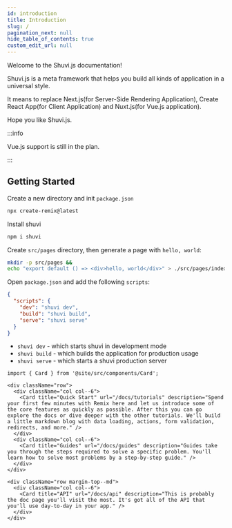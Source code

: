 ```yaml
---
id: introduction
title: Introduction
slug: /
pagination_next: null
hide_table_of_contents: true
custom_edit_url: null
---
```


Welcome to the Shuvi.js documentation!

Shuvi.js is a meta framework that helps you build all kinds of application in a universal style.

It means to replace Next.js(for Server-Side Rendering Application), Create React App(for Client Application) and Nuxt.js(for Vue.js application).

Hope you like Shuvi.js.

:::info

Vue.js support is still in the plan.

:::


## Getting Started

Create a new directory and init `package.json`

```sh
npx create-remix@latest
```

Install shuvi

```sh
npm i shuvi
```

Create `src/pages` directory, then generate a page with `hello, world`:

```sh
mkdir -p src/pages &&
echo "export default () => <div>hello, world</div>" > ./src/pages/index.js
```

Open `package.json` and add the following `scripts`:

```json
{
  "scripts": {
    "dev": "shuvi dev",
    "build": "shuvi build",
    "serve": "shuvi serve"
  }
}
```

- `shuvi dev` - which starts shuvi in development mode
- `shuvi build` - which builds the application for production usage
- `shuvi serve` - which starts a shuvi production server

```mdx-code-block
import { Card } from '@site/src/components/Card';

<div className="row">
  <div className="col col--6">
    <Card title="Quick Start" url="/docs/tutorials" description="Spend your first few minutes with Remix here and let us introduce some of the core features as quickly as possible. After this you can go explore the docs or dive deeper with the other tutorials. We'll build a little markdown blog with data loading, actions, form validation, redirects, and more." />
  </div>
  <div className="col col--6">
    <Card title="Guides" url="/docs/guides" description="Guides take you through the steps required to solve a specific problem. You'll learn how to solve most problems by a step-by-step guide." />
  </div>
</div>

<div className="row margin-top--md">
  <div className="col col--6">
    <Card title="API" url="/docs/api" description="This is probably the doc page you'll visit the most. It's got all of the API that you'll use day-to-day in your app." />
  </div>
</div>
```
